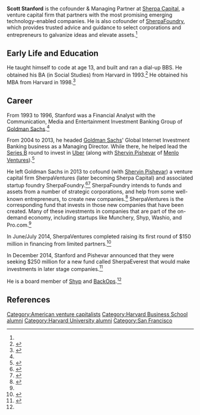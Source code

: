 <!-- Please do not remove or change this AfD message until the issue is settled -->
{{Article for deletion/dated|page=Scott Stanford (investor)|timestamp=20161123022258|year=2016|month=November|day=23|substed=yes}}
<!-- Once discussion is closed, please place on talk page: {{Old AfD multi|page=Scott Stanford (investor)|date=23 November 2016|result='''keep'''}} -->
<!-- End of AfD message, feel free to edit beyond this point -->
'''Scott Stanford''' is the cofounder & Managing Partner at [[Sherpa Capital]], a venture capital firm that partners with the most promising emerging technology-enabled companies. He is also cofounder of [[SherpaFoundry]], which provides trusted advice and guidance to select corporations and entrepreneurs to galvanize ideas and elevate assets.<ref name="Crunchbase" />

==Early Life and Education==
He taught himself to code at age 13, and built and ran a dial-up BBS. He obtained his BA (in Social Studies) from Harvard in 1993.<ref name="LinkedIn">{{cite web |url=https://www.linkedin.com/in/scstanford |title=Scott Stanford |newspaper=LinkedIn |date=  |author= |accessdate= February 27, 2016}}</ref> He obtained his MBA from Harvard in 1998.<ref name="Crunchbase">{{cite web |url=https://www.crunchbase.com/person/scott-stanford#/entity |title=Scott Stanford - Co-Founder & Managing Partner @ Sherpa Capital |newspaper= |date=  |author= |accessdate= March 6, 2016}}</ref>

==Career==

From 1993 to 1996, Stanford was a Financial Analyst with the Communication, Media and Entertainment Investment Banking Group of [[Goldman Sachs]].<ref name="LinkedIn" />

From 2004 to 2013, he headed [[Goldman Sachs]]' Global Internet Investment Banking business as a Managing Director. While there, he helped lead the [[Series B]] round to invest in [[Uber (company)|Uber]] (along with [[Shervin Pishevar]] of [[Menlo Ventures]]).<ref name="TC">{{cite web |url=http://techcrunch.com/2014/12/05/early-uber-investors-shervin-pishevar-and-scott-stanford-raising-250m-sherpaeverest-fund/ |title=Early Uber Investors Shervin Pishevar And Scott Stanford Raising $250M For SherpaEverest Fund |newspaper=Techcrunch.com |date=  |author= |accessdate= February 27, 2016}}</ref>

He left Goldman Sachs in 2013 to cofound (with [[Shervin Pishevar]]) a venture capital firm SherpaVentures (later becoming Sherpa Capital) and associated startup foundry SherpaFoundry.<ref>{{cite web|url=https://gigaom.com/2013/02/10/shervin-pishevar-is-leaving-menlo-vc-to-start-sherpa-a-startup-foundry/|title = Shervin Pishevar of Menlo VC to start Sherpa, a startup foundry|date = February 10, 2013|accessdate = July 18, 2015|publisher = ''[[GigaOm]]''|last = Malik|first = Om|authorlink = Om Malik}}</ref><ref>{{cite web|url=http://allthingsd.com/20130210/menlo-ventures-pishevar-and-goldmans-stanford-to-found-sherpa-a-startup-aimed-at-making-new-startups/?utm_source=Twimbow&utm_medium=twitter|title = Menlo Ventures’ Pishevar and Goldman’s Stanford to Found Sherpa, a Startup Aimed at Making New Startups|last = Swisher|first = Kara|publisher = ''[[AllThingsD]]''|date = February 10, 2013|accessdate = July 18, 2015}}</ref> SherpaFoundry intends to funds and assets from a number of strategic corporations, and help from some well-known entrepreneurs, to create new companies.<ref name="TCFebruary2013">{{cite web |url=http://techcrunch.com/2013/02/10/sherpa/ |title=Menlo's Shervin Pishevar And Goldman's Scott Stanford Leave Their Day Jobs To Do Something Really Vague, By Design |newspaper=Techcrunch.com |date=  |author= |accessdate= March 3, 2016}}</ref> SherpaVentures is the corresponding fund that invests in those new companies that have been created. Many of these investments in companies that are part of the on-demand economy, including startups like Munchery, Shyp, Washio, and Pro.com.<ref name="TCFebruary2013" />

In June/July 2014, SherpaVentures completed raising its first round of $150 million in financing from limited partners.<ref name=sherpaventures-150m>{{cite web|url=http://techcrunch.com/2014/07/16/sherpaventures-150m/|title = Shervin Pishevar And Scott Stanford’s SherpaVentures Closes $150 Million For Its First Fund|date = July 16, 2014|accessdate = July 18, 2015|publisher = ''[[TechCrunch]]''|last = Lawler|first = Ryan}}</ref>

In December 2014, Stanford and Pishevar announced that they were seeking $250 million for a new fund called SherpaEverest that would make investments in later stage companies.<ref>{{cite web|url=http://techcrunch.com/2014/12/05/early-uber-investors-shervin-pishevar-and-scott-stanford-raising-250m-sherpaeverest-fund/|title = Early Uber Investors Shervin Pishevar And Scott Stanford Raising $250M For SherpaEverest Fund|last = Lawler|first = Ryan|date = December 5, 2014|accessdate = July 18, 2015|publisher = ''[[TechCrunch]]''}}</ref>

He is a board member of [[Shyp]] and [[BackOps]].<ref name ="Crunchbase" />

==References==
{{Reflist}}

[[Category:American venture capitalists]]
[[Category:Harvard Business School alumni]]
[[Category:Harvard University alumni]]
[[Category:San Francisco]]
